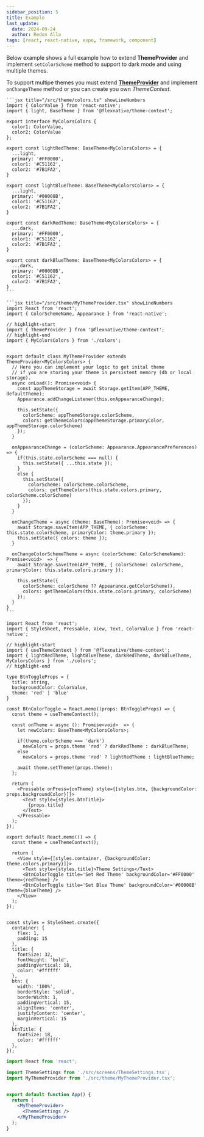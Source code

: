```yaml
---
sidebar_position: 5
title: Example
last_update:
  date: 2024-09-24
  author: Redon Alla
tags: [react, react-native, expo, framework, component]
---
```




Below example shows a full example how to extend **ThemeProvider** and implement `setColorScheme` method to support to dark mode
and using multiple themes.

To support multipe themes you must extend **[ThemeProvider](/docs/getting-started/setup-@flexnative/theme-provider#using-themeprovider)**
and implement `onChangeTheme` method or you can create you own *ThemeContext*.

<Tabs>
  <TabItem value="colors-file" label="colors">

    ```jsx title="/src/theme/colors.ts" showLineNumbers
    import { ColorValue } from 'react-native';
    import { light, BaseTheme } from '@flexnative/theme-context';

    export interface MyColorsColors {
      color1: ColorValue,
      color2: ColorValue
    };

    export const lightRedTheme: BaseTheme<MyColorsColors> = {
      ...light,
      primary: '#FF0000',
      color1: '#C51162',
      color2: '#7B1FA2',
    }

    export const lightBlueTheme: BaseTheme<MyColorsColors> = {
      ...light,
      primary: '#00008B',
      color1: '#C51162',
      color2: '#7B1FA2',
    }

    export const darkRedTheme: BaseTheme<MyColorsColors> = {
      ...dark,
      primary: '#FF0000',
      color1: '#C51162',
      color2: '#7B1FA2',
    }

    export const darkBlueTheme: BaseTheme<MyColorsColors> = {
      ...dark,
      primary: '#00008B',
      color1: '#C51162',
      color2: '#7B1FA2',
    }
    ```

  </TabItem>
  <TabItem value="themprovider-file" label="MyThemeProvider">

    ```jsx title="/src/theme/MyThemeProvider.tsx" showLineNumbers
    import React from 'react';
    import { ColorSchemeName, Appearance } from 'react-native';

    // highlight-start
    import { ThemeProvider } from '@flexnative/theme-context';
    // highlight-end
    import { MyColorsColors } from './colors';


    export default class MyThemeProvider extends ThemeProvider<MyColorsColors> {
      // Here you can implement your logic to get inital theme
      // if you are storing your theme in persistent memory (db or local storage).
      async onLoad(): Promise<void> {
        const appThemeStorage = await Storage.getItem(APP_THEME, defaultTheme);
        Appearance.addChangeListener(this.onAppearanceChange);

        this.setState({
          colorScheme: appThemeStorage.colorScheme,
          colors: getThemeColors(appThemeStorage.primaryColor, appThemeStorage.colorScheme)
        });
      }

      onAppearanceChange = (colorScheme: Appearance.AppearancePreferences) => {
        if(this.state.colorScheme === null) {
          this.setState({ ...this.state });
        }
        else {
          this.setState({
            colorScheme: colorScheme.colorScheme,
            colors: getThemeColors(this.state.colors.primary, colorScheme.colorScheme)
          });
        }
      }

      onChangeTheme = async (theme: BaseTheme): Promise<void> => {
        await Storage.saveItem(APP_THEME, { colorScheme: this.state.colorScheme, primaryColor: theme.primary });
        this.setState({ colors: theme });
      }

      onChangeColorSchemeTheme = async (colorScheme: ColorSchemeName): Promise<void>  => {
        await Storage.saveItem(APP_THEME, { colorScheme: colorScheme, primaryColor: this.state.colors.primary });

        this.setState({
          colorScheme: colorScheme ?? Appearance.getColorScheme(),
          colors: getThemeColors(this.state.colors.primary, colorScheme)
        });
      }
    }
    ```
  </TabItem>

  <TabItem value="theme-settings-file" label="ThemeSettings">

  ```tsx title="/src/screens/ThemeSettings.tsx" showLineNumbers
  import React from 'react';
  import { StyleSheet, Pressable, View, Text, ColorValue } from 'react-native';

  // highlight-start
  import { useThemeContext } from '@flexnative/theme-context';
  import { lightRedTheme, lightBlueTheme, darkRedTheme, darkBlueTheme, MyColorsColors } from './colors';
  // highlight-end

  type BtnToggleProps = {
    title: string,
    backgroundColor: ColorValue,
    theme: 'red' | 'blue'
  }

  const BtnColorToggle = React.memo((props: BtnToggleProps) => {
    const theme = useThemeContext();

    const onTheme = async (): Promise<void>  => {
      let newColors: BaseTheme<MyColorsColors>;

      if(theme.colorScheme === 'dark')
        newColors = props.theme 'red' ? darkRedTheme : darkBlueTheme;
      else
        newColors = props.theme 'red' ? lightRedTheme : lightBlueTheme;

      await theme.setTheme!(props.theme);
    };

    return (
      <Pressable onPress={onTheme} style={[styles.btn, {backgroundColor: props.backgroundColor}]}>
        <Text style={styles.btnTitle}>
          {props.title}
        </Text>
      </Pressable>
    );
  });

  export default React.memo(() => {
    const theme = useThemeContext();

    return (
      <View style={[styles.container, {backgroundColor: theme.colors.primary}]}>
        <Text style={styles.title}>Theme Settings</Text>
        <BtnColorToggle title='Set Red Theme' backgroundColor='#FF0000' theme={redTheme} />
        <BtnColorToggle title='Set Blue Theme' backgroundColor='#00008B' theme={blueTheme} />
      </View>
    );
  });


  const styles = StyleSheet.create({
    container: {
      flex: 1,
      padding: 15
    },
    title: {
      fontSize: 32,
      fontWeight: 'bold',
      paddingVertical: 18,
      color: '#ffffff'
    },
    btn: {
      width: '100%',
      borderStyle: 'solid',
      borderWidth: 1,
      paddingVertical: 15,
      alignItems: 'center',
      justifyContent: 'center',
      marginVertical: 15
    },
    btnTitle: {
      fontSize: 18,
      color: '#ffffff'
    },
  });
  ```

  </TabItem>

  <TabItem value="app-file" label="App">

  ```jsx title="/App.ts" showLineNumbers
  import React from 'react';

  import ThemeSettings from './src/screens/ThemeSettings.tsx';
  import MyThemeProvider from './src/theme/MyThemeProvider.tsx';


  export default function App() {
    return (
      <MyThemeProvider>
        <ThemeSettings />
      </MyThemeProvider>
    );
  }
  ```

  </TabItem>
</Tabs>